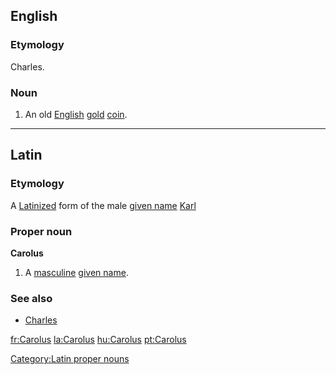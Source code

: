 ==English==

===Etymology===
{{etyl|la}} Charles.

===Noun===
{{en-noun|es}}

# An old [[English]] [[gold]] [[coin]].

----

==Latin==

===Etymology===
A [[Latinize]]d form of the {{etyl|de|la}} male [[given name]] [[Karl]]

===Proper noun===
'''Carolus'''

# A [[masculine]] [[given name]].

===See also===
* [[Charles]]

[[Category:Latin proper nouns]]

[[fr:Carolus]]
[[la:Carolus]]
[[hu:Carolus]]
[[pt:Carolus]]